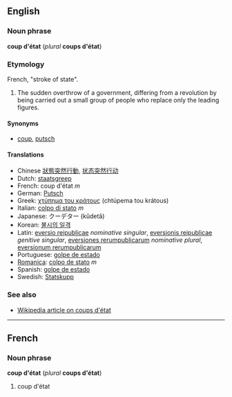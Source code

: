 ==English==
===Noun phrase===
'''coup d'état''' (''plural'' '''coups d'état''')

===Etymology===
French, "stroke of state".

#The sudden overthrow of a government, differing from a revolution by being carried out a small group of people who replace only the leading figures.

====Synonyms====
*[[coup]], [[putsch]]

====Translations====
*Chinese [[狀態突然行動]], [[状态突然行动]]
*Dutch: [[staatsgreep]]
*French: coup d'état ''m''
*German: [[Putsch]]
*Greek: [[χτύπημα του κράτους]] (chtúpema tou krátous)
*Italian: [[colpo di stato]] ''m''
*Japanese: クーデター (kûdetâ)
*Korean: [[불시의 일격]]
*Latin: [[eversio reipublicae]] ''nominative singular'', [[eversionis reipublicae]] ''genitive singular'', [[eversiones rerumpublicarum]] ''nominative plural'', [[eversionum rerumpublicarum]]
*Portuguese: [[golpe de estado]]
*[[Romanica]]: [[colpo de stato]] ''m''
*Spanish: [[golpe de estado]]
*Swedish: [[Statskupp]]

===See also===
*[[w:Coup d'état|Wikipedia article on coups d'état]]

----
==French==
===Noun phrase===
'''coup d'état''' (''plural'' '''coups d'état''')

#coup d'état